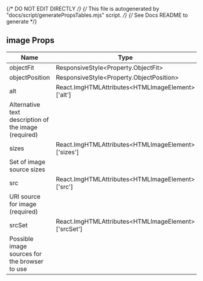 
{/* DO NOT EDIT DIRECTLY */}
{/* This file is autogenerated by "docs/script/generatePropsTables.mjs" script. */}
{/* See Docs README to generate */}


## image Props

| Name | Type | Description |
| ---- | ---- | ----------- |
| objectFit | ResponsiveStyle&#60;Property.ObjectFit&#62; | - |
| objectPosition | ResponsiveStyle&#60;Property.ObjectPosition&#62; | - |
| alt | React.ImgHTMLAttributes&#60;HTMLImageElement&#62;['alt'] | 
Alternative text description of the image (required) |
| sizes | React.ImgHTMLAttributes&#60;HTMLImageElement&#62;['sizes'] | 
Set of image source sizes |
| src | React.ImgHTMLAttributes&#60;HTMLImageElement&#62;['src'] | 
URl source for image (required) |
| srcSet | React.ImgHTMLAttributes&#60;HTMLImageElement&#62;['srcSet'] | 
Possible image sources for the browser to use |
